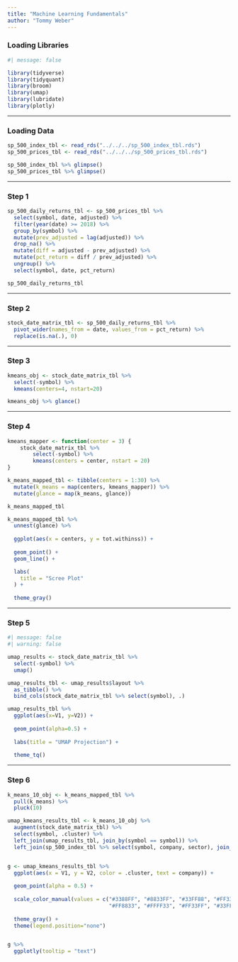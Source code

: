 ```yaml
---
title: "Machine Learning Fundamentals"
author: "Tommy Weber"
---
```


### Loading Libraries

```r
#| message: false

library(tidyverse)
library(tidyquant)
library(broom)
library(umap)
library(lubridate)
library(plotly)
```

---

### Loading Data

```r
sp_500_index_tbl <- read_rds("../../../sp_500_index_tbl.rds")
sp_500_prices_tbl <- read_rds("../../../sp_500_prices_tbl.rds")

sp_500_index_tbl %>% glimpse()
sp_500_prices_tbl %>% glimpse()
```

---

### Step 1

```r
sp_500_daily_returns_tbl <- sp_500_prices_tbl %>% 
  select(symbol, date, adjusted) %>% 
  filter(year(date) >= 2018) %>% 
  group_by(symbol) %>% 
  mutate(prev_adjusted = lag(adjusted)) %>% 
  drop_na() %>% 
  mutate(diff = adjusted - prev_adjusted) %>% 
  mutate(pct_return = diff / prev_adjusted) %>% 
  ungroup() %>% 
  select(symbol, date, pct_return)

sp_500_daily_returns_tbl
```

---

### Step 2

```r
stock_date_matrix_tbl <- sp_500_daily_returns_tbl %>% 
  pivot_wider(names_from = date, values_from = pct_return) %>% 
  replace(is.na(.), 0)
```

---

### Step 3

```r
kmeans_obj <- stock_date_matrix_tbl %>% 
  select(-symbol) %>% 
  kmeans(centers=4, nstart=20)

kmeans_obj %>% glance()
```

---

### Step 4

```r
kmeans_mapper <- function(center = 3) {
    stock_date_matrix_tbl %>%
        select(-symbol) %>%
        kmeans(centers = center, nstart = 20)
}

k_means_mapped_tbl <- tibble(centers = 1:30) %>% 
  mutate(k_means = map(centers, kmeans_mapper)) %>% 
  mutate(glance = map(k_means, glance))

k_means_mapped_tbl

k_means_mapped_tbl %>% 
  unnest(glance) %>%
  
  ggplot(aes(x = centers, y = tot.withinss)) +
  
  geom_point() +
  geom_line() +

  labs(
    title = "Scree Plot"
  ) +
  
  theme_gray()

```

---

### Step 5

```r
#| message: false
#| warning: false

umap_results <- stock_date_matrix_tbl %>% 
  select(-symbol) %>% 
  umap()

umap_results_tbl <- umap_results$layout %>% 
  as_tibble() %>% 
  bind_cols(stock_date_matrix_tbl %>% select(symbol), .)

umap_results_tbl %>% 
  ggplot(aes(x=V1, y=V2)) +
  
  geom_point(alpha=0.5) +
  
  labs(title = "UMAP Projection") +
  
  theme_tq()

```

---

### Step 6

```r

k_means_10_obj <- k_means_mapped_tbl %>% 
  pull(k_means) %>% 
  pluck(10)

umap_kmeans_results_tbl <- k_means_10_obj %>% 
  augment(stock_date_matrix_tbl) %>% 
  select(symbol, .cluster) %>% 
  left_join(umap_results_tbl, join_by(symbol == symbol)) %>% 
  left_join(sp_500_index_tbl %>% select(symbol, company, sector), join_by(symbol == symbol))


g <- umap_kmeans_results_tbl %>% 
  ggplot(aes(x = V1, y = V2, color = .cluster, text = company)) +
  
  geom_point(alpha = 0.5) +
  
  scale_color_manual(values = c("#3388FF", "#8833FF", "#33FF88", "#FF3333", "#FF3388",
                                "#FF8833", "#FFFF33", "#FF33FF", "#33FFFF", "#333333")) +
  
  theme_gray() +
  theme(legend.position="none")


g %>%
  ggplotly(tooltip = "text")
```


